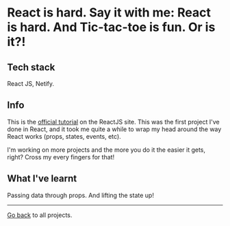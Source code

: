 
<Layout  pageTitle="Tic-tac-toe">

# React is hard. Say it with me: React is hard. And Tic-tac-toe is fun. Or is it?!

## Tech stack
React JS, Netify.

## Info
This is the [official tutorial](https://reactjs.org/tutorial/tutorial.html) on the ReactJS site.
This was the first project I've done in React, and it took me quite a while to wrap my head around the way React works (props, states, events, etc). 

I'm working on more projects and the more you do it the easier it gets, right?
Cross my every fingers for that!

## What I've learnt
Passing data through props. And lifting the state up!

---
[Go back](/) to all projects.
</Layout>